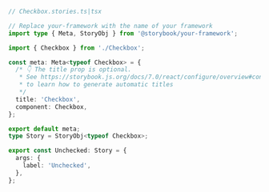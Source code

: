 ```ts
// Checkbox.stories.ts|tsx

// Replace your-framework with the name of your framework
import type { Meta, StoryObj } from '@storybook/your-framework';

import { Checkbox } from './Checkbox';

const meta: Meta<typeof Checkbox> = {
  /* 👇 The title prop is optional.
   * See https://storybook.js.org/docs/7.0/react/configure/overview#configure-story-loading
   * to learn how to generate automatic titles
   */
  title: 'Checkbox',
  component: Checkbox,
};

export default meta;
type Story = StoryObj<typeof Checkbox>;

export const Unchecked: Story = {
  args: {
    label: 'Unchecked',
  },
};
```
